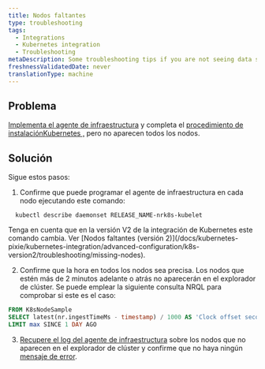 ```yaml
---
title: Nodos faltantes
type: troubleshooting
tags:
  - Integrations
  - Kubernetes integration
  - Troubleshooting
metaDescription: Some troubleshooting tips if you are not seeing data show up for your New Relic's Kubernetes integration.
freshnessValidatedDate: never
translationType: machine
---
```


## Problema

[Implementa el agente de infraestructura](/docs/infrastructure/infrastructure-monitoring/get-started/choose-infra-install-method/) y completa el [procedimiento de instalaciónKubernetes ,](/install/kubernetes/) pero no aparecen todos los nodos.

## Solución

Sigue estos pasos:

1. Confirme que puede programar el agente de infraestructura en cada nodo ejecutando este comando:

```shell
  kubectl describe daemonset RELEASE_NAME-nrk8s-kubelet
```

<Callout variant="caution">
  Tenga en cuenta que en la versión V2 de la integración de Kubernetes este comando cambia. Ver [Nodos faltantes (versión 2)](/docs/kubernetes-pixie/kubernetes-integration/advanced-configuration/k8s-version2/troubleshooting/missing-nodes).
</Callout>

2. Confirme que la hora en todos los nodos sea precisa. Los nodos que estén más de 2 minutos adelante o atrás no aparecerán en el explorador de clúster. Se puede emplear la siguiente consulta NRQL para comprobar si este es el caso:

```sql
FROM K8sNodeSample
SELECT latest(nr.ingestTimeMs - timestamp) / 1000 AS 'Clock offset seconds' FACET nodeName
LIMIT max SINCE 1 DAY AGO
```

3. [Recupere el log del agente de infraestructura](/docs/kubernetes-pixie/kubernetes-integration/advanced-configuration/get-logs-version/) sobre los nodos que no aparecen en el explorador de clúster y confirme que no haya ningún [mensaje de error](/docs/kubernetes-pixie/kubernetes-integration/troubleshooting/common-error-messages/error-messages).